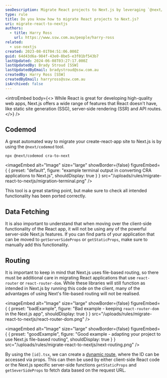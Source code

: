 ```yaml
---
seoDescription: Migrate React projects to Next.js by leveraging `@next/ codemod` and understanding server-side rendering, API routes, and file-based routing.
type: rule
title: Do you know how to migrate React projects to Next.js?
uri: migrate-react-to-nextjs
authors:
  - title: Harry Ross
    url: https://www.ssw.com.au/people/harry-ross
related:
  - use-nextjs
created: 2023-08-01T04:51:06.000Z
guid: 64d43d6a-984f-43e0-8be5-e3f01bf543b7
lastUpdated: 2024-06-08T03:27:17.000Z
lastUpdatedBy: Brady Stroud [SSW]
lastUpdatedByEmail: bradystroud@ssw.com.au
createdBy: Harry Ross [SSW]
createdByEmail: harryross@ssw.com.au
isArchived: false
---
```


<introEmbed
  body={<>
While React is great for developing high-quality web apps, Next.js offers a wide range of features that React doesn't have, like static site generation (SSG), server-side rendering (SSR) and API routes.
  </>}
/>
## Codemod

A great automated way to migrate your create-react-app site to Next.js is by using the `@next/codemod` tool.

```shell
npx @next/codemod cra-to-next
```


<imageEmbed
  alt="Image"
  size="large"
  showBorder={false}
  figureEmbed={ {
    preset: "default",
    figure: "example terminal output in converting CRA applications to Next.js",
    shouldDisplay: true
  } }
  src="/uploads/rules/migrate-react-to-nextjs/migration-terminal.png"
/>


This tool is a great starting point, but make sure to check all intended functionality has been ported correctly.

## Data Fetching

It is also important to understand that when moving over the client-side functionality of the React app, it will not be using any of the powerful server-side Next.js features. If you can find parts of your application that can be moved to `getServerSideProps` or `getStaticProps`, make sure to manually add this functionality.

## Routing

It is important to keep in mind that Next.js uses file-based routing, so there must be additional care in migrating React applications that use `react-router` or `react-router-dom`. While these libraries will still function as intended in Next.js by running this code on the client, many of the advantages of using Next's file-based routing will not be realised.

<imageEmbed
  alt="Image"
  size="large"
  showBorder={false}
  figureEmbed={ {
    preset: "badExample",
    figure: "Bad example - keeping `react-router-dom` in the Next.js app",
    shouldDisplay: true
  } }
  src="/uploads/rules/migrate-react-to-nextjs/react-router-dom.png"
/>


<imageEmbed
  alt="Image"
  size="large"
  showBorder={false}
  figureEmbed={ {
    preset: "goodExample",
    figure: "Good example - adapting your project to use Next.js file-based routing",
    shouldDisplay: true
  } }
  src="/uploads/rules/migrate-react-to-nextjs/next-routing.png"
/>


By using the `[id].tsx`, we can create a [dynamic route](https://nextjs.org/docs/pages/building-your-application/routing/dynamic-routes), where the ID can be accessed via props. This can then be used by either client-side React code or the Next.js specific server-side functions `getStaticProps` and `getSeverSideProps` to fetch data based on the request URL.
